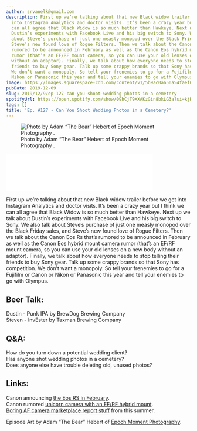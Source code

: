 ```yaml
---
author: srvanelk@gmail.com
description: First up we’re talking about that new Black widow trailer before we get
  into Instagram Analytics and doctor visits. It’s been a crazy year but I think we
  can all agree that Black Widow is so much better than Hawkeye. Next up we talk about
  Dustin’s experiments with Facebook Live and his big switch to Sony. We also talk
  about Steve’s purchase of just one measly monopod over the Black Friday sales, and
  Steve’s new found love of Rogue Filters. Then we talk about the Canon Eos Rs that’s
  rumored to be announced in February as well as the Canon Eos hybrid mount camera
  rumor (that’s an EF/RF mount camera, so you can use your old lenses on a new body
  without an adaptor). Finally, we talk about how everyone needs to stop telling their
  friends to buy Sony gear. Talk up some crappy brands so that Sony has competition.
  We don’t want a monopoly. So tell your frenemies to go for a Fujifilm or Canon or
  Nikon or Panasonic this year and tell your enemies to go with Olympus.
image: https://images.squarespace-cdn.com/content/v1/5b9ac0aa50a54faef024c950/1575933276778-LOELNO440JJEPXTH6I9A/Adam+Hebert+-+1.jpg?format=original
pubDate: 2019-12-09
slug: 2019/12/9/ep-127-can-you-shoot-wedding-photos-in-a-cemetery
spotifyUrl: https://open.spotify.com/show/09hCjT9XXAKzGin8bkLG3a?si=kjRZvQ1JTb6Ov3HVzSSlWA
tags: []
title: 'Ep. #127 - Can You Shoot Wedding Photos in a Cemetery?'
---
```


<figure>
  <img src="https://images.squarespace-cdn.com/content/v1/5b9ac0aa50a54faef024c950/1575933276778-LOELNO440JJEPXTH6I9A/Adam+Hebert+-+1.jpg?format=original" alt=" Photo by Adam “The Bear” Hebert of  Epoch Moment Photography . " />
  <figcaption>Photo by Adam “The Bear” Hebert of  Epoch Moment Photography .</figcaption>
</figure>
<iframe class="embedly-embed" src="//cdn.embedly.com/widgets/media.html?src=https%3A%2F%2Fanchor.fm%2Fweddingphotohangover%2Fembed%2Fepisodes%2FEp--127---Can-You-Shoot-Wedding-Photos-in-a-Cemetery-e9eacs&url=https%3A%2F%2Fanchor.fm%2Fweddingphotohangover%2Fepisodes%2FEp--127---Can-You-Shoot-Wedding-Photos-in-a-Cemetery-e9eacs&image=https%3A%2F%2Fd3t3ozftmdmh3i.cloudfront.net%2Fproduction%2Fpodcast_uploaded_episode400%2F805714%2F805714-1575932928694-7417940d7cc5b.jpg&key=61d05c9d54e8455ea7a9677c366be814&type=text%2Fhtml&schema=anchor&wmode=opaque" width="400" height="102" scrolling="no" frameborder="0" allow="autoplay; fullscreen" allowfullscreen="true"></iframe>

First up we’re talking about that new Black widow trailer before we get into Instagram Analytics and doctor visits. It’s been a crazy year but I think we can all agree that Black Widow is so much better than Hawkeye. Next up we talk about Dustin’s experiments with Facebook Live and his big switch to Sony. We also talk about Steve’s purchase of just one measly monopod over the Black Friday sales, and Steve’s new found love of Rogue Filters. Then we talk about the Canon Eos Rs that’s rumored to be announced in February as well as the Canon Eos hybrid mount camera rumor (that’s an EF/RF mount camera, so you can use your old lenses on a new body without an adaptor). Finally, we talk about how everyone needs to stop telling their friends to buy Sony gear. Talk up some crappy brands so that Sony has competition. We don’t want a monopoly. So tell your frenemies to go for a Fujifilm or Canon or Nikon or Panasonic this year and tell your enemies to go with Olympus.

## Beer Talk:  
Dustin - Punk IPA by BrewDog Brewing Company  
Steven - InvEster by Taxman Brewing Company

## Q&A:  
How do you turn down a potential wedding client?  
Has anyone shot wedding photos in a cemetery?  
Does anyone else have trouble deleting old, unused photos?

## Links:  
Canon announcing [the Eos RS in February](https://www.techradar.com/news/75mp-pro-level-canon-eos-r-could-be-announced-in-early-2020).  
Canon rumored [unicorn camera with an EF/RF hybrid mount](https://www.canonrumors.com/an-ef-rf-mount-hybrid-mirrorless-camera-in-the-works-cr2/).  
[Boring AF camera marketplace report stuff](https://www.mirrorlessrumors.com/nikkei-the-market-for-digital-cameras-is-down-22-in-2018/) from this summer.

Episode Art by Adam “The Bear” Hebert of [Epoch Moment Photography](https://epochmomentphotography.com/).